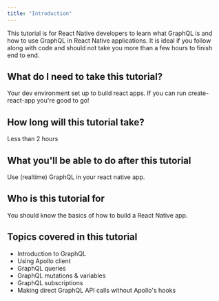 ```yaml
---
title: "Introduction"
---
```


This tutorial is for React Native developers to learn what GraphQL is and how to use GraphQL in React Native applications.
It is ideal if you follow along with code and should not take you more than a few hours to finish end to end.

## What do I need to take this tutorial?
Your dev environment set up to build react apps. If you can run create-react-app you're good to go!

## How long will this tutorial take?
Less than 2 hours

## What you'll be able to do after this tutorial
Use (realtime) GraphQL in your react native app.

## Who is this tutorial for
You should know the basics of how to build a React Native app.

## Topics covered in this tutorial
- Introduction to GraphQL
- Using Apollo client
- GraphQL queries
- GraphQL mutations & variables
- GraphQL subscriptions
- Making direct GraphQL API calls without Apollo's hooks
